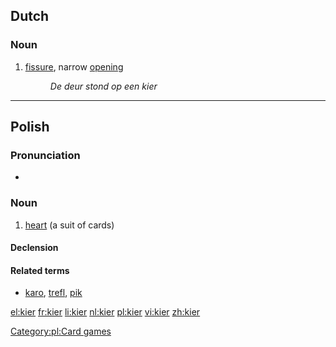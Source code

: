 ==Dutch==

===Noun===
{{nl-noun|g1=m|g2=f|kieren|kiertje}}

# [[fissure]], narrow [[opening]]
#:''De deur stond op een kier''

----

==Polish==

===Pronunciation===
* {{IPA|/kʲɛr/|lang=pl}}

===Noun===
{{infl|pl|noun|g=m}}

# [[heart]] (a suit of cards)

====Declension====
{{pl-decl-noun
|kier|kiery
|kiera|kierów/kier
|kierowi|kierom
|kier (kiera)|kiery
|kierem|kierami
|kierze|kierach
|kierze|kiery
}}

====Related terms====
* [[karo#Polish|karo]], [[trefl]], [[pik#Polish|pik]]

[[Category:pl:Card games]]

[[el:kier]]
[[fr:kier]]
[[li:kier]]
[[nl:kier]]
[[pl:kier]]
[[vi:kier]]
[[zh:kier]]
